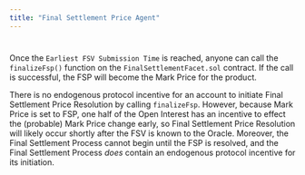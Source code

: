 ```yaml
---
title: "Final Settlement Price Agent"
---
```

#
Once the `Earliest FSV Submission Time` is reached, anyone can call the `finalizeFsp()` function on the `FinalSettlementFacet.sol` contract. If the call is successful, the FSP will become the Mark Price for the product.

There is no endogenous protocol incentive for an account to initiate Final Settlement Price Resolution by calling `finalizeFsp`. However, because Mark Price is set to FSP, one half of the Open Interest has an incentive to effect the (probable) Mark Price change early, so Final Settlement Price Resolution will likely occur shortly after the FSV is known to the Oracle. Moreover, the Final Settlement Process cannot begin until the FSP is resolved, and the Final Settlement Process _does_ contain an endogenous protocol incentive for its initiation.

